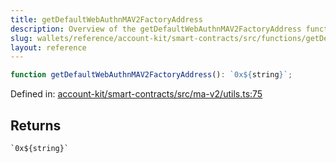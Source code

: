 ```yaml
---
title: getDefaultWebAuthnMAV2FactoryAddress
description: Overview of the getDefaultWebAuthnMAV2FactoryAddress function
slug: wallets/reference/account-kit/smart-contracts/src/functions/getDefaultWebAuthnMAV2FactoryAddress
layout: reference
---
```


```ts
function getDefaultWebAuthnMAV2FactoryAddress(): `0x${string}`;
```

Defined in: [account-kit/smart-contracts/src/ma-v2/utils.ts:75](https://github.com/alchemyplatform/aa-sdk/blob/5b9429f0f16dcd4ff822527b8de589e19e88faa7/account-kit/smart-contracts/src/ma-v2/utils.ts#L75)

## Returns

`` `0x${string}` ``
